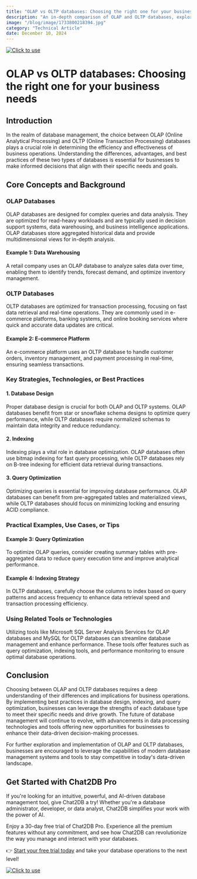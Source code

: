 ```yaml
---
title: "OLAP vs OLTP databases: Choosing the right one for your business needs"
description: "An in-depth comparison of OLAP and OLTP databases, exploring their differences, use cases, and best practices for businesses."
image: "/blog/image/1733800218394.jpg"
category: "Technical Article"
date: December 10, 2024
---
```

[![Click to use](/image/blog/bg/chat2db1.png)](https://app.chat2db.ai/)
# OLAP vs OLTP databases: Choosing the right one for your business needs


<Authors date="December 10, 2024">
  <Author name="Aiden Stone" link="https://chat2db.ai" />
</Authors>

## Introduction

In the realm of database management, the choice between OLAP (Online Analytical Processing) and OLTP (Online Transaction Processing) databases plays a crucial role in determining the efficiency and effectiveness of business operations. Understanding the differences, advantages, and best practices of these two types of databases is essential for businesses to make informed decisions that align with their specific needs and goals.

## Core Concepts and Background

### OLAP Databases

OLAP databases are designed for complex queries and data analysis. They are optimized for read-heavy workloads and are typically used in decision support systems, data warehousing, and business intelligence applications. OLAP databases store aggregated historical data and provide multidimensional views for in-depth analysis.

#### Example 1: Data Warehousing

A retail company uses an OLAP database to analyze sales data over time, enabling them to identify trends, forecast demand, and optimize inventory management.

### OLTP Databases

OLTP databases are optimized for transaction processing, focusing on fast data retrieval and real-time operations. They are commonly used in e-commerce platforms, banking systems, and online booking services where quick and accurate data updates are critical.

#### Example 2: E-commerce Platform

An e-commerce platform uses an OLTP database to handle customer orders, inventory management, and payment processing in real-time, ensuring seamless transactions.

### Key Strategies, Technologies, or Best Practices

#### 1. Database Design

Proper database design is crucial for both OLAP and OLTP systems. OLAP databases benefit from star or snowflake schema designs to optimize query performance, while OLTP databases require normalized schemas to maintain data integrity and reduce redundancy.

#### 2. Indexing

Indexing plays a vital role in database optimization. OLAP databases often use bitmap indexing for fast query processing, while OLTP databases rely on B-tree indexing for efficient data retrieval during transactions.

#### 3. Query Optimization

Optimizing queries is essential for improving database performance. OLAP databases can benefit from pre-aggregated tables and materialized views, while OLTP databases should focus on minimizing locking and ensuring ACID compliance.

### Practical Examples, Use Cases, or Tips

#### Example 3: Query Optimization

To optimize OLAP queries, consider creating summary tables with pre-aggregated data to reduce query execution time and improve analytical performance.

#### Example 4: Indexing Strategy

In OLTP databases, carefully choose the columns to index based on query patterns and access frequency to enhance data retrieval speed and transaction processing efficiency.

### Using Related Tools or Technologies

Utilizing tools like Microsoft SQL Server Analysis Services for OLAP databases and MySQL for OLTP databases can streamline database management and enhance performance. These tools offer features such as query optimization, indexing tools, and performance monitoring to ensure optimal database operations.

## Conclusion

Choosing between OLAP and OLTP databases requires a deep understanding of their differences and implications for business operations. By implementing best practices in database design, indexing, and query optimization, businesses can leverage the strengths of each database type to meet their specific needs and drive growth. The future of database management will continue to evolve, with advancements in data processing technologies and tools offering new opportunities for businesses to enhance their data-driven decision-making processes.

For further exploration and implementation of OLAP and OLTP databases, businesses are encouraged to leverage the capabilities of modern database management systems and tools to stay competitive in today's data-driven landscape.

## Get Started with Chat2DB Pro

If you're looking for an intuitive, powerful, and AI-driven database management tool, give Chat2DB a try! Whether you're a database administrator, developer, or data analyst, Chat2DB simplifies your work with the power of AI.

Enjoy a 30-day free trial of Chat2DB Pro. Experience all the premium features without any commitment, and see how Chat2DB can revolutionize the way you manage and interact with your databases.

👉 [Start your free trial today](https://app.chat2db.ai/) and take your database operations to the next level!

[![Click to use](/image/blog/bg/chat2db.jpg)](https://app.chat2db.ai/)